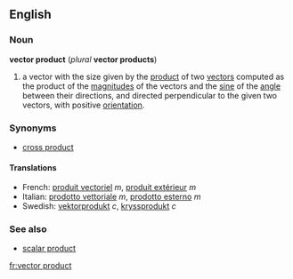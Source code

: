 ==English==
===Noun===
'''vector product''' (''plural'' '''vector products''')

#{{vector}} a vector with the size given by the [[product]] of two [[vector]]s computed as the product of the [[magnitude]]s of the vectors and the [[sine]] of the [[angle]] between their directions, and directed perpendicular to the given two vectors, with positive [[orientation]].

===Synonyms===
*[[cross product]]

====Translations====
*French: [[produit vectoriel]] ''m'', [[produit extérieur]] ''m''
*Italian: [[prodotto vettoriale]] ''m'', [[prodotto esterno]] ''m''
*Swedish: [[vektorprodukt]] ''c'', [[kryssprodukt]] ''c''

===See also===
*[[scalar product]]
[[fr:vector product]]